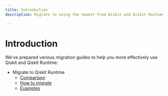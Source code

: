 ```yaml
---
title: Introduction
description: Migrate to using the newest from Qiskit and Qiskit Runtime

---
```


# Introduction

We've prepared various migration guides to help you more effectively use Qiskit and Qiskit Runtime:

* Migrate to Qiskit Runtime
   * [Comparison](./qiskit-runtime-comparison)
   * [How to migrate](./qiskit-runtime)
   * [Examples](./qiskit-runtime-examples)

